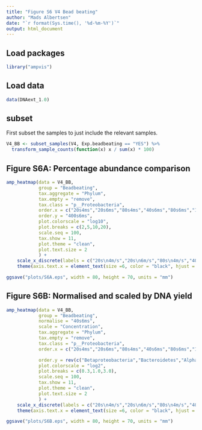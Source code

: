 ```yaml
---
title: "Figure S6 V4 Bead beating"
author: "Mads Albertsen"
date: "`r format(Sys.time(), '%d-%m-%Y')`"
output: html_document
---
```


## Load packages
```r
library("ampvis")
```

## Load data
```r
data(DNAext_1.0)
```

## subset
First subset the samples to just include the relevant samples.
```r
V4_BB <- subset_samples(V4, Exp.beadbeating == "YES") %>%
  transform_sample_counts(function(x) x / sum(x) * 100)
```

## Figure S6A: Percentage abundance comparison
```r
amp_heatmap(data = V4_BB,
            group = "Beadbeating",
            tax.aggregate = "Phylum",
            tax.empty = "remove",
            tax.class = "p__Proteobacteria",
            order.x = c("20s4ms","20s6ms","80s4ms","40s6ms","80s6ms","160s6ms","400s6ms"),
            order.y = "400s6ms",            
            plot.colorscale = "log10",
            plot.breaks = c(2,5,10,20), 
            scale.seq = 100,
            tax.show = 11,
            plot.theme = "clean",
            plot.text.size = 2
            ) +
    scale_x_discrete(labels = c("20s\n4m/s","20s\n6m/s","80s\n4m/s","40s\n6m/s","80s\n6m/s","160s\n6m/s","400s\n6m/s")) +
    theme(axis.text.x = element_text(size =6, color = "black", hjust = 0.4, angle = 0))
```

```r
ggsave("plots/S6A.eps", width = 80, height = 70, units = "mm")
```

## Figure S6B: Normalised and scaled by DNA yield
```r
amp_heatmap(data = V4_BB,
            group = "Beadbeating",
            normalise = "40s6ms",
            scale = "Concentration",
            tax.aggregate = "Phylum",
            tax.empty = "remove",
            tax.class = "p__Proteobacteria",
            order.x = c("20s4ms","20s6ms","80s4ms","40s6ms","80s6ms","160s6ms","400s6ms"),

            order.y = rev(c("Betaproteobacteria","Bacteroidetes","Alphaproteobacteria","Firmicutes","Actinobacteria", "Chloroflexi", "Gammaproteobacteria","Deltaproteobacteria","Nitrospirae", "Chlorobi","Acidobacteria")),    
            plot.colorscale = "log2",
            plot.breaks = c(0.3,1.0,3.0),
            scale.seq = 100,
            tax.show = 11,
            plot.theme = "clean",
            plot.text.size = 2
            ) +
    scale_x_discrete(labels = c("20s\n4m/s","20s\n6m/s","80s\n4m/s","40s\n6m/s","80s\n6m/s","160s\n6m/s","400s\n6m/s")) +
    theme(axis.text.x = element_text(size =6, color = "black", hjust = 0.4, angle = 0))
```

```r
ggsave("plots/S6B.eps", width = 80, height = 70, units = "mm")
```